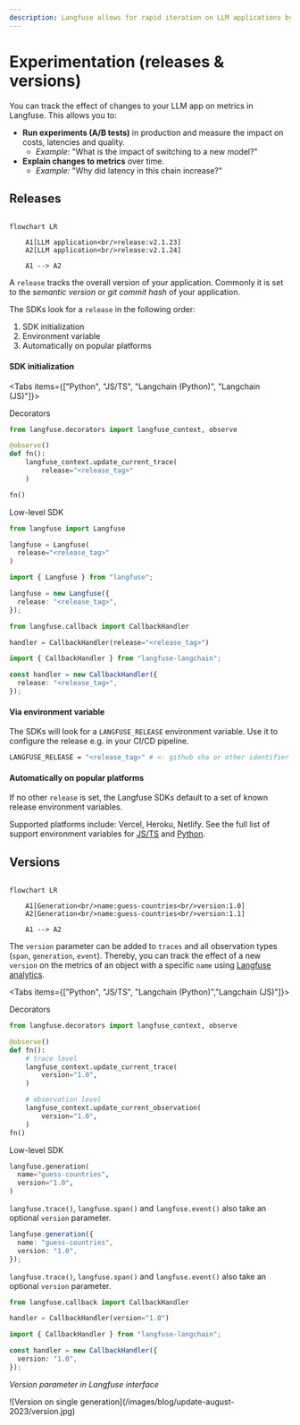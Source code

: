 ```yaml
---
description: Langfuse allows for rapid iteration on LLM applications by providing insights into the effect of experiments such as A/B tests on LLM costs, latencies and quality.
---
```


# Experimentation (releases & versions)

You can track the effect of changes to your LLM app on metrics in Langfuse. This allows you to:

- **Run experiments (A/B tests)** in production and measure the impact on costs, latencies and quality.
  - _Example_: "What is the impact of switching to a new model?"
- **Explain changes to metrics** over time.
  - _Example:_ "Why did latency in this chain increase?"

## Releases

```mermaid

flowchart LR

    A1[LLM application<br/>release:v2.1.23]
    A2[LLM application<br/>release:v2.1.24]

    A1 --> A2
```

A `release` tracks the overall version of your application. Commonly it is set to the _semantic version_ or _git commit hash_ of your application.

The SDKs look for a `release` in the following order:

1. SDK initialization
2. Environment variable
3. Automatically on popular platforms

#### SDK initialization

<Tabs items={["Python", "JS/TS", "Langchain (Python)", "Langchain (JS)"]}>

<Tab>

Decorators

```python /release="<release_tag>"/
from langfuse.decorators import langfuse_context, observe

@observe()
def fn():
    langfuse_context.update_current_trace(
        release="<release_tag>"
    )

fn()
```

Low-level SDK

```python /release="<release_tag>"/
from langfuse import Langfuse

langfuse = Langfuse(
  release="<release_tag>"
)
```

</Tab><Tab>

```ts /release: "<release_tag>"/
import { Langfuse } from "langfuse";

langfuse = new Langfuse({
  release: "<release_tag>",
});
```

</Tab><Tab>

```python /release="<release_tag>"/
from langfuse.callback import CallbackHandler

handler = CallbackHandler(release="<release_tag>")
```

</Tab><Tab>

```ts /release: "<release_tag>"/
import { CallbackHandler } from "langfuse-langchain";

const handler = new CallbackHandler({
  release: "<release_tag>",
});
```

</Tab>

</Tabs>

#### Via environment variable

The SDKs will look for a `LANGFUSE_RELEASE` environment variable. Use it to configure the release e.g. in your CI/CD pipeline.

```bash
LANGFUSE_RELEASE = "<release_tag>" # <- github sha or other identifier
```

#### Automatically on popular platforms

If no other `release` is set, the Langfuse SDKs default to a set of known release environment variables.

Supported platforms include: Vercel, Heroku, Netlify. See the full list of support environment variables for [JS/TS](https://github.com/langfuse/langfuse-js/blob/main/langfuse-core/src/release-env.ts) and [Python](https://github.com/langfuse/langfuse-python/blob/main/langfuse/environment.py#L3).

## Versions

```mermaid

flowchart LR

    A1[Generation<br/>name:guess-countries<br/>version:1.0]
    A2[Generation<br/>name:guess-countries<br/>version:1.1]

    A1 --> A2
```

The `version` parameter can be added to `traces` and all observation types (`span`, `generation`, `event`). Thereby, you can track the effect of a new `version` on the metrics of an object with a specific `name` using [Langfuse analytics](/docs/analytics).

<Tabs items={["Python", "JS/TS", "Langchain (Python)","Langchain (JS)"]}>
<Tab>

Decorators

```python /version="1.0"/
from langfuse.decorators import langfuse_context, observe

@observe()
def fn():
    # trace level
    langfuse_context.update_current_trace(
        version="1.0",
    )

    # observation level
    langfuse_context.update_current_observation(
        version="1.0",
    )
fn()
```

Low-level SDK

```python /version="1.0"/
langfuse.generation(
  name="guess-countries",
  version="1.0",
)
```

`langfuse.trace()`, `langfuse.span()` and `langfuse.event()` also take an optional `version` parameter.

</Tab><Tab>

```ts /version: "1.0"/
langfuse.generation({
  name: "guess-countries",
  version: "1.0",
});
```

`langfuse.trace()`, `langfuse.span()` and `langfuse.event()` also take an optional `version` parameter.

</Tab><Tab>

```python /version="1.0"/
from langfuse.callback import CallbackHandler

handler = CallbackHandler(version="1.0")
```

</Tab><Tab>

```ts /version: "1.0"/
import { CallbackHandler } from "langfuse-langchain";

const handler = new CallbackHandler({
  version: "1.0",
});
```

</Tab>
</Tabs>

_Version parameter in Langfuse interface_

<Frame border>
  ![Version on single generation](/images/blog/update-august-2023/version.jpg)
</Frame>
